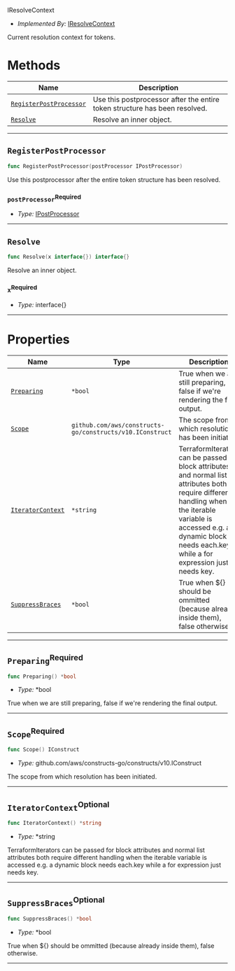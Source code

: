  IResolveContext <a name="IResolveContext" id="cdktf.IResolveContext"></a>

- *Implemented By:* <a href="#cdktf.IResolveContext">IResolveContext</a>

Current resolution context for tokens.

# Methods <a name="Methods" id="Methods"></a>

| **Name** | **Description** |
| --- | --- |
| <code><a href="#cdktf.IResolveContext.registerPostProcessor">RegisterPostProcessor</a></code> | Use this postprocessor after the entire token structure has been resolved. |
| <code><a href="#cdktf.IResolveContext.resolve">Resolve</a></code> | Resolve an inner object. |

---

## `RegisterPostProcessor` <a name="RegisterPostProcessor" id="cdktf.IResolveContext.registerPostProcessor"></a>

```go
func RegisterPostProcessor(postProcessor IPostProcessor)
```

Use this postprocessor after the entire token structure has been resolved.

### `postProcessor`<sup>Required</sup> <a name="postProcessor" id="cdktf.IResolveContext.registerPostProcessor.parameter.postProcessor"></a>

- *Type:* <a href="#cdktf.IPostProcessor">IPostProcessor</a>

---

## `Resolve` <a name="Resolve" id="cdktf.IResolveContext.resolve"></a>

```go
func Resolve(x interface{}) interface{}
```

Resolve an inner object.

### `x`<sup>Required</sup> <a name="x" id="cdktf.IResolveContext.resolve.parameter.x"></a>

- *Type:* interface{}

---

# Properties <a name="Properties" id="Properties"></a>

| **Name** | **Type** | **Description** |
| --- | --- | --- |
| <code><a href="#cdktf.IResolveContext.property.preparing">Preparing</a></code> | <code>*bool</code> | True when we are still preparing, false if we're rendering the final output. |
| <code><a href="#cdktf.IResolveContext.property.scope">Scope</a></code> | <code>github.com/aws/constructs-go/constructs/v10.IConstruct</code> | The scope from which resolution has been initiated. |
| <code><a href="#cdktf.IResolveContext.property.iteratorContext">IteratorContext</a></code> | <code>*string</code> | TerraformIterators can be passed for block attributes and normal list attributes both require different handling when the iterable variable is accessed e.g. a dynamic block needs each.key while a for expression just needs key. |
| <code><a href="#cdktf.IResolveContext.property.suppressBraces">SuppressBraces</a></code> | <code>*bool</code> | True when ${} should be ommitted (because already inside them), false otherwise. |

---

## `Preparing`<sup>Required</sup> <a name="Preparing" id="cdktf.IResolveContext.property.preparing"></a>

```go
func Preparing() *bool
```

- *Type:* *bool

True when we are still preparing, false if we're rendering the final output.

---

## `Scope`<sup>Required</sup> <a name="Scope" id="cdktf.IResolveContext.property.scope"></a>

```go
func Scope() IConstruct
```

- *Type:* github.com/aws/constructs-go/constructs/v10.IConstruct

The scope from which resolution has been initiated.

---

## `IteratorContext`<sup>Optional</sup> <a name="IteratorContext" id="cdktf.IResolveContext.property.iteratorContext"></a>

```go
func IteratorContext() *string
```

- *Type:* *string

TerraformIterators can be passed for block attributes and normal list attributes both require different handling when the iterable variable is accessed e.g. a dynamic block needs each.key while a for expression just needs key.

---

## `SuppressBraces`<sup>Optional</sup> <a name="SuppressBraces" id="cdktf.IResolveContext.property.suppressBraces"></a>

```go
func SuppressBraces() *bool
```

- *Type:* *bool

True when ${} should be ommitted (because already inside them), false otherwise.

---
